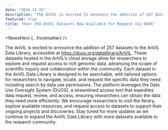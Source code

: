 ```yaml
---
date: "2024-11-15"
description: "The AnVIL is excited to announce the addition of 257 datasets to the AnVIL Data Library."
featured: true
title: "Over 250 AnVIL Datasets Now Available For Request Via DUOS"
---
```


<NewsHero {...frontmatter} />

The AnVIL is excited to announce the addition of 257 datasets to the AnVIL Data Library, accessible at https://duos.org/datalibrary/AnVIL. These datasets hosted in the AnVIL’s cloud storage allow for researchers to explore and request access to rich genomic data, advancing the scope of scientific inquiry and collaboration within the community.
Each dataset in the AnVIL Data Library is designed to be searchable, with tailored options for researchers to navigate, locate, and request the specific data they need including search by data use permissions. The platform leverages the Data Use Oversight System (DUOS), a streamlined access tool that expedites data request, review, and access, ensuring researchers can obtain the data they need more efficiently. We encourage researchers to visit the library, explore available resources, and request access to datasets to support their ongoing projects and discoveries.
Stay tuned for more updates as we continue to expand the AnVIL Data Library with more datasets available to the research community.

